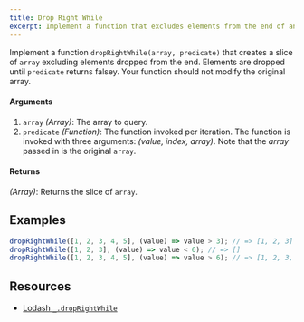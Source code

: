 ```yaml
---
title: Drop Right While
excerpt: Implement a function that excludes elements from the end of an array until the predicate returns false
---
```


Implement a function `dropRightWhile(array, predicate)` that creates a slice of `array` excluding elements dropped from the end. Elements are dropped until `predicate` returns falsey. Your function should not modify the original array.

#### Arguments

1. `array` _(Array)_: The array to query.
1. `predicate` _(Function)_: The function invoked per iteration. The function is invoked with three arguments: _(value, index, array)_. Note that the _array_ passed in is the original `array`.

#### Returns

_(Array)_: Returns the slice of `array`.

## Examples

```js
dropRightWhile([1, 2, 3, 4, 5], (value) => value > 3); // => [1, 2, 3]
dropRightWhile([1, 2, 3], (value) => value < 6); // => []
dropRightWhile([1, 2, 3, 4, 5], (value) => value > 6); // => [1, 2, 3, 4, 5]
```

## Resources

- [Lodash `_.dropRightWhile`](https://lodash.com/docs/#dropRightWhile)
